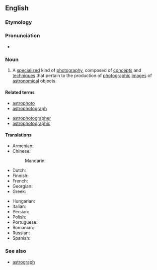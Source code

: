 ==English==
{{wikipedia}}

===Etymology===
{{prefix|en|astro|photography}}

===Pronunciation===
* {{rhymes|en|ɒɡɹəfi|s=6}}

===Noun===
{{en-noun|-}}

# {{lb|en|astronomy|photography}} A [[specialize]]d kind of [[photography]], composed of [[concept]]s and [[technique]]s that pertain to the production of [[photographic]] [[images]] of [[astronomical]] objects.

====Related terms====
{{rel-top|Terms related to ''astrophotography''}}
* [[astrophoto]]
* [[astrophotograph]]
{{rel-mid}}
* [[astrophotographer]]
* [[astrophotographic]]
{{rel-bottom}}

====Translations====
{{trans-top|celestial objects photography}}
* Armenian: {{t-needed|hy}}
* Chinese:
*: Mandarin: {{t-needed|cmn}}
* Dutch: {{t+|nl|astrofotografie|f}}
* Finnish: {{t|fi|tähtivalokuvaus}}
* French: {{t+|fr|astrophotographie}}
* Georgian: {{t-needed|ka}}
* Greek: {{t+|el|αστροφωτογραφία|f}}
{{trans-mid}}
* Hungarian: {{t-needed|hu}}
* Italian: {{t|it|astrofotografia|f}}
* Persian: {{t+|fa|عکاسی نجومی|tr=akkâsi-ye nojumi}}
* Polish: {{t+|pl|astrofotografia|f}}
* Portuguese: {{t|pt|astrofotografia|f}}
* Romanian: {{t|ro|astrofotografie|f}}
* Russian: {{t+|ru|а́строфотогра́фия|f}}
* Spanish: {{t|es|astrofotografía}}
{{trans-bottom}}

===See also===
* [[astrograph]]